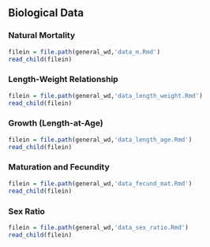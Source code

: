 ## Biological Data{#biological-data}

### Natural Mortality

```r
filein = file.path(general_wd,'data_m.Rmd')
read_child(filein)
```

### Length-Weight Relationship

```r
filein = file.path(general_wd,'data_length_weight.Rmd')
read_child(filein)
```

### Growth (Length-at-Age)

```r
filein = file.path(general_wd,'data_length_age.Rmd')
read_child(filein)
```

### Maturation and Fecundity

```r
filein = file.path(general_wd,'data_fecund_mat.Rmd')
read_child(filein)
```

### Sex Ratio

```r
filein = file.path(general_wd,'data_sex_ratio.Rmd')
read_child(filein)
```